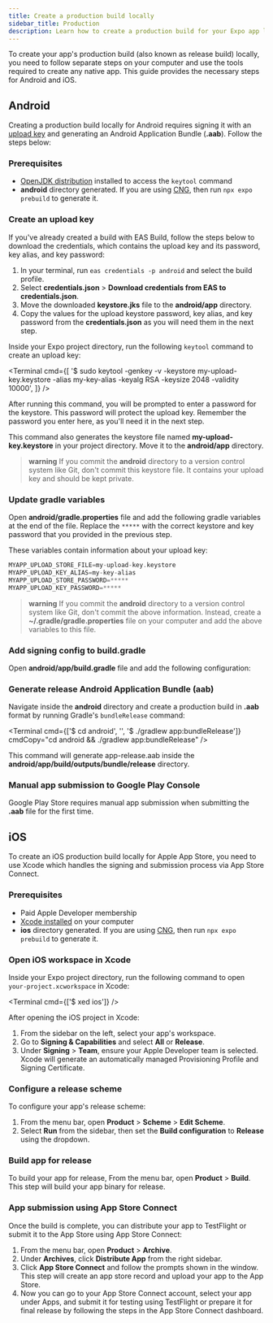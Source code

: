 ```yaml
---
title: Create a production build locally
sidebar_title: Production
description: Learn how to create a production build for your Expo app locally.
---
```




To create your app's production build (also known as release build) locally, you need to follow separate steps on your computer and use the tools required to create any native app. This guide provides the necessary steps for Android and iOS.

## Android

Creating a production build locally for Android requires signing it with an [upload key](https://developer.android.com/studio/publish/app-signing#certificates-keystores) and generating an Android Application Bundle (**.aab**). Follow the steps below:

### Prerequisites

- [OpenJDK distribution](/get-started/set-up-your-environment/?mode=development-build&buildEnv=local#install-watchman-and-jdk) installed to access the `keytool` command
- **android** directory generated. If you are using [CNG](/workflow/continuous-native-generation/), then run `npx expo prebuild` to generate it.

<Step label="1">

### Create an upload key

<Collapsible summary="Already created a build with EAS Build? Download your credentials and skip to the next step.">

If you've already created a build with EAS Build, follow the steps below to download the credentials, which contains the upload key and its password, key alias, and key password:

1. In your terminal, run `eas credentials -p android` and select the build profile.
2. Select **credentials.json** > **Download credentials from EAS to credentials.json**.
3. Move the downloaded **keystore.jks** file to the **android/app** directory.
4. Copy the values for the upload keystore password, key alias, and key password from the **credentials.json** as you will need them in the next step.

</Collapsible>

Inside your Expo project directory, run the following `keytool` command to create an upload key:

<Terminal
  cmd={[
    '$ sudo keytool -genkey -v -keystore my-upload-key.keystore -alias my-key-alias -keyalg RSA -keysize 2048 -validity 10000',
  ]}
/>

After running this command, you will be prompted to enter a password for the keystore. This password will protect the upload key. Remember the password you enter here, as you'll need it in the next step.

This command also generates the keystore file named **my-upload-key.keystore** in your project directory. Move it to the **android/app** directory.

> **warning** If you commit the **android** directory to a version control system like Git, don't commit this keystore file. It contains your upload key and should be kept private.

</Step>

<Step label="2">

### Update gradle variables

Open **android/gradle.properties** file and add the following gradle variables at the end of the file. Replace the `*****` with the correct keystore and key password that you provided in the previous step.

These variables contain information about your upload key:

```groovy android/gradle.properties
MYAPP_UPLOAD_STORE_FILE=my-upload-key.keystore
MYAPP_UPLOAD_KEY_ALIAS=my-key-alias
MYAPP_UPLOAD_STORE_PASSWORD=*****
MYAPP_UPLOAD_KEY_PASSWORD=*****
```

> **warning** If you commit the **android** directory to a version control system like Git, don't commit the above information. Instead, create a **~/.gradle/gradle.properties** file on your computer and add the above variables to this file.

</Step>

<Step label="3">

### Add signing config to build.gradle

Open **android/app/build.gradle** file and add the following configuration:

<DiffBlock source="/static/diffs/android-release-build.diff" />

</Step>

<Step label="4">

### Generate release Android Application Bundle (aab)

Navigate inside the **android** directory and create a production build in **.aab** format by running Gradle's `bundleRelease` command:

<Terminal
  cmd={['$ cd android', '', '$ ./gradlew app:bundleRelease']}
  cmdCopy="cd android && ./gradlew app:bundleRelease"
/>

This command will generate app-release.aab inside the **android/app/build/outputs/bundle/release** directory.

</Step>

<Step label="5">

### Manual app submission to Google Play Console

Google Play Store requires manual app submission when submitting the **.aab** file for the first time.

<BoxLink
  title="Manual first submission of an Android app"
  description="Follow the steps from the FYI guide on manually submitting your app to Google Play Store for the first time."
  href="https://expo.fyi/first-android-submission"
  Icon={GoogleAppStoreIcon}
/>

</Step>

## iOS

To create an iOS production build locally for Apple App Store, you need to use Xcode which handles the signing and submission process via App Store Connect.

### Prerequisites

- Paid Apple Developer membership
- [Xcode installed](/get-started/set-up-your-environment/?platform=ios&device=physical&mode=development-build&buildEnv=local#set-up-xcode-and-watchman) on your computer
- **ios** directory generated. If you are using [CNG](/workflow/continuous-native-generation/), then run `npx expo prebuild` to generate it.

<Step label="1">

### Open iOS workspace in Xcode

Inside your Expo project directory, run the following command to open `your-project.xcworkspace` in Xcode:

<Terminal cmd={['$ xed ios']} />

After opening the iOS project in Xcode:

1. From the sidebar on the left, select your app's workspace.
2. Go to **Signing & Capabilities** and select **All** or **Release**.
3. Under **Signing** > **Team**, ensure your Apple Developer team is selected. Xcode will generate an automatically managed Provisioning Profile and Signing Certificate.

</Step>

<Step label="2">

### Configure a release scheme

To configure your app's release scheme:

1. From the menu bar, open **Product** > **Scheme** > **Edit Scheme**.
2. Select **Run** from the sidebar, then set the **Build configuration** to **Release** using the dropdown.

</Step>

<Step label="3">

### Build app for release

To build your app for release, From the menu bar, open **Product** > **Build**. This step will build your app binary for release.

</Step>

<Step label="4">

### App submission using App Store Connect

Once the build is complete, you can distribute your app to TestFlight or submit it to the App Store using App Store Connect:

1. From the menu bar, open **Product** > **Archive**.
2. Under **Archives**, click **Distribute App** from the right sidebar.
3. Click **App Store Connect** and follow the prompts shown in the window. This step will create an app store record and upload your app to the App Store.
4. Now you can go to your App Store Connect account, select your app under Apps, and submit it for testing using TestFlight or prepare it for final release by following the steps in the App Store Connect dashboard.

</Step>
